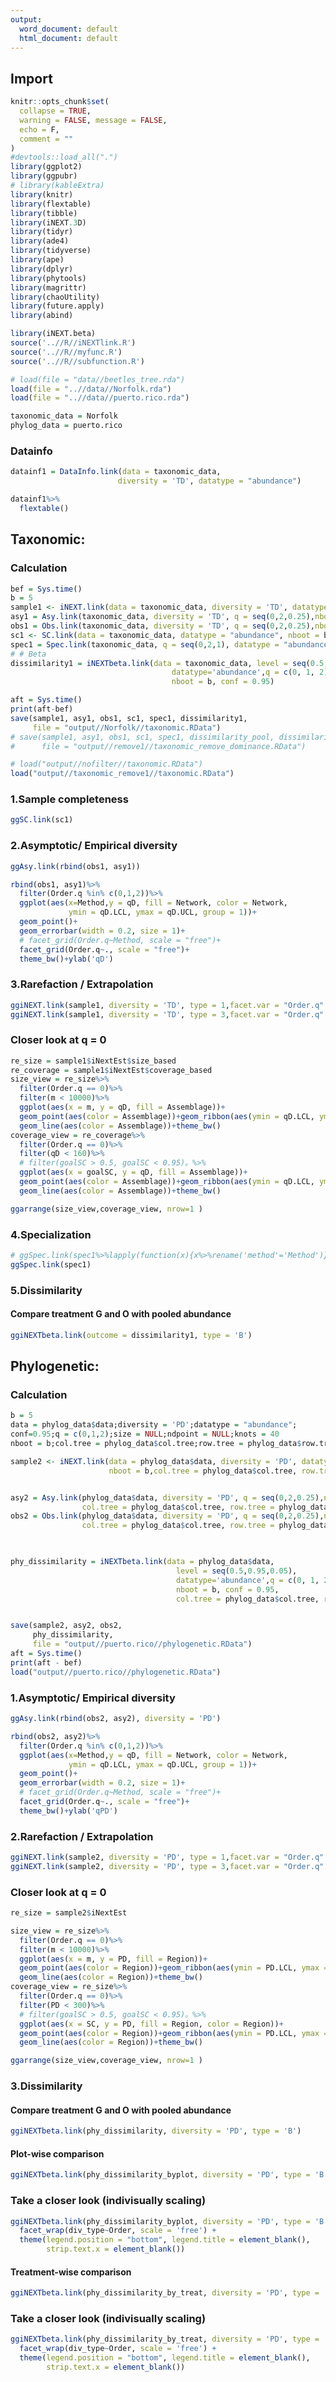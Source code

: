 ```yaml
---
output:
  word_document: default
  html_document: default
---
```



## Import 

```r
knitr::opts_chunk$set(
  collapse = TRUE,
  warning = FALSE, message = FALSE,
  echo = F,
  comment = ""
)
#devtools::load_all(".")
library(ggplot2)
library(ggpubr)
# library(kableExtra)
library(knitr)
library(flextable)
library(tibble)
library(iNEXT.3D)
library(tidyr)
library(ade4)
library(tidyverse)
library(ape)
library(dplyr)
library(phytools)
library(magrittr)
library(chaoUtility)
library(future.apply)
library(abind)
```

```r
library(iNEXT.beta)
source('..//R//iNEXTlink.R')
source('..//R//myfunc.R')
source('..//R//subfunction.R')
```

```r
# load(file = "data//beetles_tree.rda")
load(file = "..//data//Norfolk.rda")
load(file = "..//data//puerto.rico.rda")

taxonomic_data = Norfolk
phylog_data = puerto.rico

```


### Datainfo


```r
datainf1 = DataInfo.link(data = taxonomic_data, 
                        diversity = 'TD', datatype = "abundance")

datainf1%>%
  flextable()
```


## Taxonomic:
### Calculation

```r
bef = Sys.time()
b = 5
sample1 <- iNEXT.link(data = taxonomic_data, diversity = 'TD', datatype = "abundance", nboot = b)
asy1 = Asy.link(taxonomic_data, diversity = 'TD', q = seq(0,2,0.25),nboot = b)
obs1 = Obs.link(taxonomic_data, diversity = 'TD', q = seq(0,2,0.25),nboot = b)
sc1 <- SC.link(data = taxonomic_data, datatype = "abundance", nboot = b)
spec1 = Spec.link(taxonomic_data, q = seq(0,2,1), datatype = "abundance", nboot = b)
# # Beta
dissimilarity1 = iNEXTbeta.link(data = taxonomic_data, level = seq(0.5,0.95,0.05),
                                    datatype='abundance',q = c(0, 1, 2),diversity='TD',
                                    nboot = b, conf = 0.95)

aft = Sys.time()
print(aft-bef)
save(sample1, asy1, obs1, sc1, spec1, dissimilarity1,
     file = "output//Norfolk//taxonomic.RData")
# save(sample1, asy1, obs1, sc1, spec1, dissimilarity_pool, dissimilarity_byplot,dissimilarity_bytreat,
#      file = "output//remove1//taxonomic_remove_dominance.RData")

# load("output//nofilter//taxonomic.RData")
load("output//taxonomic_remove1//taxonomic.RData")
```



### 1.Sample completeness

```r
ggSC.link(sc1)
```

### 2.Asymptotic/ Empirical diversity

```r
ggAsy.link(rbind(obs1, asy1))
```

```r
rbind(obs1, asy1)%>%
  filter(Order.q %in% c(0,1,2))%>%
  ggplot(aes(x=Method,y = qD, fill = Network, color = Network, 
             ymin = qD.LCL, ymax = qD.UCL, group = 1))+
  geom_point()+
  geom_errorbar(width = 0.2, size = 1)+
  # facet_grid(Order.q~Method, scale = "free")+
  facet_grid(Order.q~., scale = "free")+
  theme_bw()+ylab('qD')
```

### 3.Rarefaction / Extrapolation

```r
ggiNEXT.link(sample1, diversity = 'TD', type = 1,facet.var = "Order.q" )
ggiNEXT.link(sample1, diversity = 'TD', type = 3,facet.var = "Order.q" )
```


### Closer look at q = 0

```r
re_size = sample1$iNextEst$size_based
re_coverage = sample1$iNextEst$coverage_based
size_view = re_size%>%
  filter(Order.q == 0)%>%
  filter(m < 10000)%>%
  ggplot(aes(x = m, y = qD, fill = Assemblage))+
  geom_point(aes(color = Assemblage))+geom_ribbon(aes(ymin = qD.LCL, ymax = qD.UCL), alpha=0.3)+
  geom_line(aes(color = Assemblage))+theme_bw()
coverage_view = re_coverage%>%
  filter(Order.q == 0)%>%
  filter(qD < 160)%>%
  # filter(goalSC > 0.5, goalSC < 0.95)。%>%
  ggplot(aes(x = goalSC, y = qD, fill = Assemblage))+
  geom_point(aes(color = Assemblage))+geom_ribbon(aes(ymin = qD.LCL, ymax = qD.UCL), alpha=0.3)+
  geom_line(aes(color = Assemblage))+theme_bw()

ggarrange(size_view,coverage_view, nrow=1 )
```



### 4.Specialization


```r
# ggSpec.link(spec1%>%lapply(function(x){x%>%rename('method'='Method')}))
ggSpec.link(spec1)
```

### 5.Dissimilarity

#### Compare treatment G and O with pooled abundance

```r
ggiNEXTbeta.link(outcome = dissimilarity1, type = 'B')
```


## Phylogenetic: 

### Calculation

```r
b = 5
data = phylog_data$data;diversity = 'PD';datatype = "abundance";
conf=0.95;q = c(0,1,2);size = NULL;ndpoint = NULL;knots = 40
nboot = b;col.tree = phylog_data$col.tree;row.tree = phylog_data$row.tree;PDtype='PD'

sample2 <- iNEXT.link(data = phylog_data$data, diversity = 'PD', datatype = "abundance",
                      nboot = b,col.tree = phylog_data$col.tree, row.tree = phylog_data$row.tree)


asy2 = Asy.link(phylog_data$data, diversity = 'PD', q = seq(0,2,0.25),nboot = b,
                col.tree = phylog_data$col.tree, row.tree = phylog_data$row.tree)
obs2 = Obs.link(phylog_data$data, diversity = 'PD', q = seq(0,2,0.25),nboot = b,
                col.tree = phylog_data$col.tree, row.tree = phylog_data$row.tree)


  
phy_dissimilarity = iNEXTbeta.link(data = phylog_data$data,
                                     level = seq(0.5,0.95,0.05),
                                     datatype='abundance',q = c(0, 1, 2),diversity='PD',
                                     nboot = b, conf = 0.95,
                                     col.tree = phylog_data$col.tree, row.tree = phylog_data$row.tree)


save(sample2, asy2, obs2,
     phy_dissimilarity,
     file = "output//puerto.rico//phylogenetic.RData")
aft = Sys.time()
print(aft - bef)
load("output//puerto.rico//phylogenetic.RData")
```


### 1.Asymptotic/ Empirical diversity

```r
ggAsy.link(rbind(obs2, asy2), diversity = 'PD')
```
```r
rbind(obs2, asy2)%>%
  filter(Order.q %in% c(0,1,2))%>%
  ggplot(aes(x=Method,y = qD, fill = Network, color = Network, 
             ymin = qD.LCL, ymax = qD.UCL, group = 1))+
  geom_point()+
  geom_errorbar(width = 0.2, size = 1)+
  # facet_grid(Order.q~Method, scale = "free")+
  facet_grid(Order.q~., scale = "free")+
  theme_bw()+ylab('qPD')
```


### 2.Rarefaction / Extrapolation

```r
ggiNEXT.link(sample2, diversity = 'PD', type = 1,facet.var = "Order.q" )
ggiNEXT.link(sample2, diversity = 'PD', type = 3,facet.var = "Order.q" )
```

### Closer look at q = 0

```r
re_size = sample2$iNextEst

size_view = re_size%>%
  filter(Order.q == 0)%>%
  filter(m < 10000)%>%
  ggplot(aes(x = m, y = PD, fill = Region))+
  geom_point(aes(color = Region))+geom_ribbon(aes(ymin = PD.LCL, ymax = PD.UCL), alpha=0.3)+
  geom_line(aes(color = Region))+theme_bw()
coverage_view = re_size%>%
  filter(Order.q == 0)%>%
  filter(PD < 300)%>%
  # filter(goalSC > 0.5, goalSC < 0.95)。%>%
  ggplot(aes(x = SC, y = PD, fill = Region, color = Region))+
  geom_point(aes(color = Region))+geom_ribbon(aes(ymin = PD.LCL, ymax = PD.UCL), alpha=0.3)+
  geom_line(aes(color = Region))+theme_bw()

ggarrange(size_view,coverage_view, nrow=1 )
```


### 3.Dissimilarity

#### Compare treatment G and O with pooled abundance
```r
ggiNEXTbeta.link(phy_dissimilarity, diversity = 'PD', type = 'B')
```


#### Plot-wise comparison
```r
ggiNEXTbeta.link(phy_dissimilarity_byplot, diversity = 'PD', type = 'B')
```

### Take a closer look (indivisually scaling)
```r
ggiNEXTbeta.link(phy_dissimilarity_byplot, diversity = 'PD', type = 'B')+
  facet_wrap(div_type~Order, scale = 'free') +
  theme(legend.position = "bottom", legend.title = element_blank(),
        strip.text.x = element_blank())
```


#### Treatment-wise comparison

```r
ggiNEXTbeta.link(phy_dissimilarity_by_treat, diversity = 'PD', type = 'B')
```


### Take a closer look (indivisually scaling)
```r
ggiNEXTbeta.link(phy_dissimilarity_by_treat, diversity = 'PD', type = 'B')+
  facet_wrap(div_type~Order, scale = 'free') +
  theme(legend.position = "bottom", legend.title = element_blank(),
        strip.text.x = element_blank())
```
